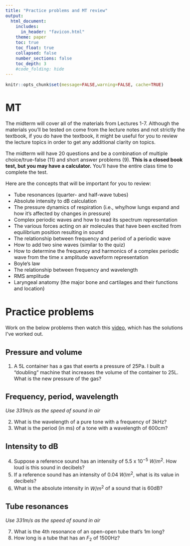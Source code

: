 ```yaml
---
title: "Practice problems and MT review"
output:
  html_document:
    includes:
      in_header: "favicon.html"
    theme: paper
    toc: true
    toc_float: true
    collapsed: false
    number_sections: false
    toc_depth: 3
    #code_folding: hide
---
```

<style type="text/css">
  body{
  font-size: 12pt;
}
</style>

```r
knitr::opts_chunk$set(message=FALSE,warning=FALSE, cache=TRUE)
```

# MT 

The midterm will cover all of the materials from Lectures 1-7. Although the materials you'll be tested on come from the lecture notes and not strictly the textbook, if you do have the textbook, it might be useful for you to review the lecture topics in order to get any additional clarity on topics. 

The midterm will have 20 questions and be a combination of multiple choice/true-false (11) and short answer problems (9). **This is a closed book test, but you may have a calculator.** You'll have the entire class time to complete the test. 

Here are the concepts that will be important for you to review:

- Tube resonances (quarter- and half-wave tubes)
- Absolute intensity to dB calculation
- The pressure dynamics of respiration (i.e., why/how lungs expand and how it's affected by changes in pressure)
- Complex periodic waves and how to read its spectrum representation
- The various forces acting on air molecules that have been excited from equilibrium position resulting in sound
- The relationship between frequency and period of a periodic wave
- How to add two sine waves (similar to the quiz)
- How to determine the frequency and harmonics of a complex periodic wave from the time x amplitude waveform representation
- Boyle's law
- The relationship between frequency and wavelength
- RMS amplitude
- Laryngeal anatomy (the major bone and cartilages and their functions and location)

# Practice problems

Work on the below problems then watch this [video](), which has the solutions I've worked out.

## Pressure and volume

1. A 5L container has a gas that exerts a pressure of 25Pa. I built a "doubling" machine that increases the volume of the container to 25L. What is the new pressure of the gas?

## Frequency, period, wavelength

*Use 331m/s as the speed of sound in air*

2. What is the wavelength of a pure tone with a frequency of 3kHz?
3. What is the period (in ms) of a tone with a wavelength of 600cm?

## Intensity to dB

4. Suppose a reference sound has an intensity of 5.5 x $10^{-5}$ $W/m^2$. How loud is this sound in decibels?
5. If a reference sound has an intensity of 0.04 $W/m^2$, what is its value in decibels?
6. What is the absolute intensity in $W/m^2$ of a sound that is 60dB?

## Tube resonances

*Use 331m/s as the speed of sound in air*

7. What is the 4th resonance of an open-open tube that's 1m long?
8. How long is a tube that has an $F_2$ of 1500Hz?

